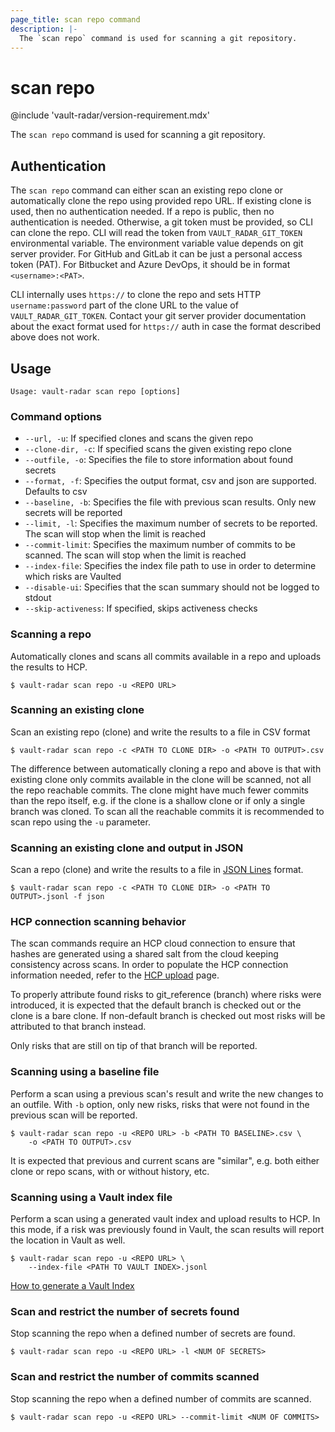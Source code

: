 ```yaml
---
page_title: scan repo command
description: |-
  The `scan repo` command is used for scanning a git repository.
---
```


# scan repo

@include 'vault-radar/version-requirement.mdx'

The `scan repo` command is used for scanning a git repository.

## Authentication

The `scan repo` command can either scan an existing repo clone or automatically
clone the repo using provided repo URL. If existing clone is used, then no
authentication needed. If a repo is public, then no authentication is needed.
Otherwise, a git token must be provided, so CLI can clone the repo. CLI will
read the token from `VAULT_RADAR_GIT_TOKEN` environmental variable. The
environment variable value depends on git server provider. For GitHub and
GitLab it can be just a personal access token (PAT). For Bitbucket and Azure
DevOps, it should be in format `<username>:<PAT>`.

<Note>

CLI internally uses `https://` to clone the repo and sets HTTP
`username:password` part of the clone URL to the value of
`VAULT_RADAR_GIT_TOKEN`. Contact your git server provider documentation about
the exact format used for `https://` auth in case the format described above
does not work. 

</Note>


## Usage

<CodeBlockConfig hideClipboard>

```plaintext
Usage: vault-radar scan repo [options]
```

</CodeBlockConfig>

### Command options

- `--url, -u`: If specified clones and scans the given repo
- `--clone-dir, -c`: If specified scans the given existing repo clone
- `--outfile, -o`: Specifies the file to store information about found secrets
- `--format, -f`: Specifies the output format, csv and json are supported. Defaults to csv
- `--baseline, -b`: Specifies the file with previous scan results. Only new secrets will be reported
- `--limit, -l`: Specifies the maximum number of secrets to be reported. The scan will stop when the limit is reached
- `--commit-limit`: Specifies the maximum number of commits to be scanned. The scan will stop when the limit is reached
- `--index-file`: Specifies the index file path to use in order to determine which risks are Vaulted
- `--disable-ui`: Specifies that the scan summary should not be logged to stdout
- `--skip-activeness`: If specified, skips activeness checks

### Scanning a repo

Automatically clones and scans all commits available in a repo
and uploads the results to HCP.

```shell-session
$ vault-radar scan repo -u <REPO URL>
```

### Scanning an existing clone

Scan an existing repo (clone) and write the results to a file in CSV format

```shell-session
$ vault-radar scan repo -c <PATH TO CLONE DIR> -o <PATH TO OUTPUT>.csv
```

<Note>

The difference between automatically cloning a repo and above is that 
with existing clone only commits available in the clone will be scanned, 
not all the repo reachable commits. The clone might have much fewer commits 
than the repo itself, e.g. if the clone is a shallow clone or 
if only a single branch was cloned. To scan all the reachable commits it is 
recommended to scan repo using the `-u` parameter.

</Note>


### Scanning an existing clone and output in JSON

Scan a repo (clone) and write the results to a file in [JSON
Lines](https://jsonlines.org/) format.  

```shell-session
$ vault-radar scan repo -c <PATH TO CLONE DIR> -o <PATH TO OUTPUT>.jsonl -f json
```

### HCP connection scanning behavior

The scan commands require an HCP cloud connection to ensure 
that hashes are generated using a shared salt from the
cloud keeping consistency across scans. In order to populate the HCP connection
information needed, refer to the [HCP
upload](/hcp/docs/vault-radar/cli/configuration/upload-results-to-hcp) page.

<Note>

To properly attribute found risks to git_reference (branch) where risks were
introduced, it is expected that the default branch is checked out or the clone
is a bare clone. If non-default branch is checked out most risks will be
attributed to that branch instead.

</Note>


<Note>

Only risks that are still on tip of that branch will be reported. 

</Note>

### Scanning using a baseline file

Perform a scan using a previous scan's result and write the new changes to an
outfile. With `-b` option, only new risks, risks that were not found in the
previous scan will be reported.  

```shell-session
$ vault-radar scan repo -u <REPO URL> -b <PATH TO BASELINE>.csv \
    -o <PATH TO OUTPUT>.csv
```

<Note>

It is expected that previous and current scans are "similar", e.g. both either
clone or repo scans, with or without history, etc.

</Note>

### Scanning using a Vault index file

Perform a scan using a generated vault index and upload results to HCP.
In this mode, if a risk was previously found in Vault, the scan results
will report the location in Vault as well.

```shell-session
$ vault-radar scan repo -u <REPO URL> \
    --index-file <PATH TO VAULT INDEX>.jsonl
```

[How to generate a Vault Index](/hcp/docs/vault-radar/cli/index/vault#index-generation)

### Scan and restrict the number of secrets found

Stop scanning the repo when a defined number of secrets are found.

```shell-session
$ vault-radar scan repo -u <REPO URL> -l <NUM OF SECRETS>
```

### Scan and restrict the number of commits scanned

Stop scanning the repo when a defined number of commits are scanned.

```shell-session
$ vault-radar scan repo -u <REPO URL> --commit-limit <NUM OF COMMITS>
```
